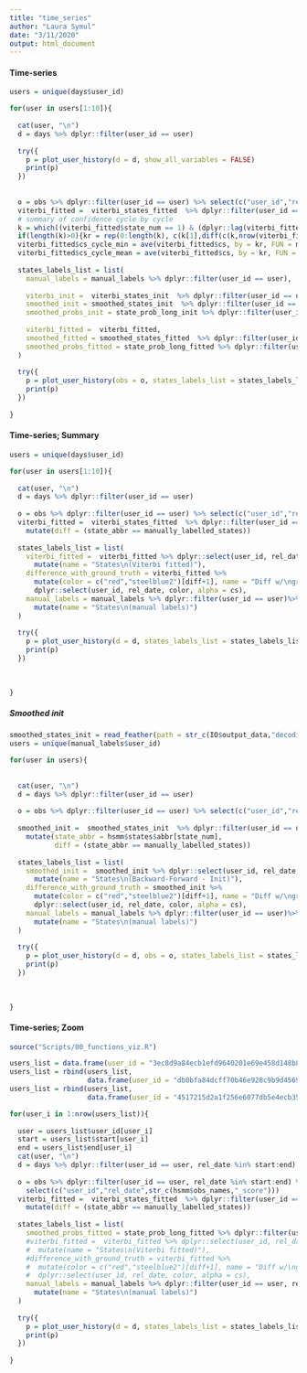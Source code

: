 ```yaml
---
title: "time_series"
author: "Laura Symul"
date: "3/11/2020"
output: html_document
---
```




#### Time-series

```r

users = unique(days$user_id)

for(user in users[1:10]){
  
  cat(user, "\n")
  d = days %>% dplyr::filter(user_id == user)
  
  try({
    p = plot_user_history(d = d, show_all_variables = FALSE)
    print(p)
  })
  
  
  o = obs %>% dplyr::filter(user_id == user) %>% select(c("user_id","rel_date",str_c(hsmm$obs_names,"_score")))
  viterbi_fitted =  viterbi_states_fitted  %>% dplyr::filter(user_id == user)
  # summary of confidence cycle by cycle
  k = which((viterbi_fitted$state_num == 1) & (dplyr::lag(viterbi_fitted$state_num) != 1))
  if(length(k)>0){kr = rep(0:length(k), c(k[1],diff(c(k,nrow(viterbi_fitted)))))}else{kr = rep(0, nrow(viterbi_fitted))}
  viterbi_fitted$cs_cycle_min = ave(viterbi_fitted$cs, by = kr, FUN = min)
  viterbi_fitted$cs_cycle_mean = ave(viterbi_fitted$cs, by = kr, FUN = mean)
  
  states_labels_list = list(
    manual_labels = manual_labels %>% dplyr::filter(user_id == user),
    
    viterbi_init =  viterbi_states_init  %>% dplyr::filter(user_id == user),  
    smoothed_init = smoothed_states_init  %>% dplyr::filter(user_id == user), 
    smoothed_probs_init = state_prob_long_init %>% dplyr::filter(user_id == user),
    
    viterbi_fitted =  viterbi_fitted, 
    smoothed_fitted = smoothed_states_fitted  %>% dplyr::filter(user_id == user), 
    smoothed_probs_fitted = state_prob_long_fitted %>% dplyr::filter(user_id == user)
  )
  
  try({
    p = plot_user_history(obs = o, states_labels_list = states_labels_list)
    print(p)
  })
  
}


```



#### Time-series; Summary


```r

users = unique(days$user_id)

for(user in users[1:10]){
  
  cat(user, "\n")
  d = days %>% dplyr::filter(user_id == user)
  
  o = obs %>% dplyr::filter(user_id == user) %>% select(c("user_id","rel_date",str_c(hsmm$obs_names,"_score")))
  viterbi_fitted =  viterbi_states_fitted  %>% dplyr::filter(user_id == user) %>% 
    mutate(diff = (state_abbr == manually_labelled_states))
  
  states_labels_list = list(
    viterbi_fitted =  viterbi_fitted %>% dplyr::select(user_id, rel_date, color, cs) %>%  
      mutate(name = "States\n(Viterbi fitted)"), 
    difference_with_ground_truth = viterbi_fitted %>% 
      mutate(color = c("red","steelblue2")[diff+1], name = "Diff w/\nground truth") %>% 
      dplyr::select(user_id, rel_date, color, alpha = cs),
    manual_labels = manual_labels %>% dplyr::filter(user_id == user)%>%  
      mutate(name = "States\n(manual labels)")
  )
  
  try({
    p = plot_user_history(d = d, states_labels_list = states_labels_list)
    print(p)
  })
  
  
  
}


```

##### Smoothed init

```r


smoothed_states_init = read_feather(path = str_c(IO$output_data,"decoding/smoothed_states_init.feather"))
users = unique(manual_labels$user_id)

for(user in users){
  
  
  cat(user, "\n")
  d = days %>% dplyr::filter(user_id == user)
  
  o = obs %>% dplyr::filter(user_id == user) %>% select(c("user_id","rel_date",str_c(hsmm$obs_names,"_score")))
  
  smoothed_init =  smoothed_states_init  %>% dplyr::filter(user_id == user) %>% 
    mutate(state_abbr = hsmm$states$abbr[state_num],
           diff = (state_abbr == manually_labelled_states))
  
  states_labels_list = list(
    smoothed_init =  smoothed_init %>% dplyr::select(user_id, rel_date, color, cs) %>%  
      mutate(name = "States\n(Backward-Forward - Init)"), 
    difference_with_ground_truth = smoothed_init %>% 
      mutate(color = c("red","steelblue2")[diff+1], name = "Diff w/\nground truth") %>% 
      dplyr::select(user_id, rel_date, color, alpha = cs),
    manual_labels = manual_labels %>% dplyr::filter(user_id == user)%>%  
      mutate(name = "States\n(manual labels)")
  )
  
  try({
    p = plot_user_history(d = d, obs = o, states_labels_list = states_labels_list)
    print(p)
  })
  
  
  
}


```



#### Time-series; Zoom


```r

source("Scripts/00_functions_viz.R")

users_list = data.frame(user_id = "3ec8d9a84ecb1efd9640201e69e458d148b8b118", start = 900, end = 1500) 
users_list = rbind(users_list, 
                   data.frame(user_id = "db0bfa84dcff70b46e928c9b9d4569a4fbf91416", start = 400, end = 550))
users_list = rbind(users_list, 
                   data.frame(user_id = "4517215d2a1f256e6077db5e4ecb359804b9c99e", start = 2150, end = 2286))

for(user_i in 1:nrow(users_list)){
  
  user = users_list$user_id[user_i]
  start = users_list$start[user_i]
  end = users_list$end[user_i]
  cat(user, "\n")
  d = days %>% dplyr::filter(user_id == user, rel_date %in% start:end)
  
  o = obs %>% dplyr::filter(user_id == user, rel_date %in% start:end) %>%
    select(c("user_id","rel_date",str_c(hsmm$obs_names,"_score")))
  viterbi_fitted =  viterbi_states_fitted  %>% dplyr::filter(user_id == user, rel_date %in% start:end) %>% 
    mutate(diff = (state_abbr == manually_labelled_states))
  
  states_labels_list = list(
    smoothed_probs_fitted = state_prob_long_fitted %>% dplyr::filter(user_id == user, rel_date %in% start:end),
    #viterbi_fitted =  viterbi_fitted %>% dplyr::select(user_id, rel_date, color, cs) %>%  
    #  mutate(name = "States\n(Viterbi fitted)"), 
    #difference_with_ground_truth = viterbi_fitted %>% 
    #  mutate(color = c("red","steelblue2")[diff+1], name = "Diff w/\nground truth") %>% 
    #  dplyr::select(user_id, rel_date, color, alpha = cs),
    manual_labels = manual_labels %>% dplyr::filter(user_id == user, rel_date %in% start:end)%>%  
      mutate(name = "States\n(manual labels)")
  )
  
  try({
    p = plot_user_history(d = d, states_labels_list = states_labels_list)
    print(p)
  })
  
}


```





